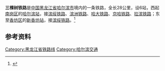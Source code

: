 {{Infobox rail system-route
|box_width=
|rail_name=三棵树铁路
|other_name=
|image=6254 Travel on the Sankeshu Railway part of Dongmen Railway station 7.jpg
|imagesize=
|caption=6254次列车行驶在三棵树铁路上
|system_map=
|mapimage_width=
|map_bgcolor=
|code_name=
|service_type=
|network=
|begin_operation=
|end_operation=
|operation_note=
|system_length=
|length_in_operation=28 km
|total_length=
|line_title=
|lines=
|stations=6
|route_title=
|main_route=
|secondary_route=
|branch_route=
|standard=
|main_stations=[[哈尔滨站|哈尔滨站]]、[[哈尔滨东站|哈尔滨东站]]、[[新香坊站|新香坊站]]
|ridership=
|fleet_size=
|max_speed=
|track_gauge=1435毫米（[[标准轨|标准轨]]）
|min_radius=
|max_grade=
|block_signal=
|electrified=
|engine=
|depot=
|operator=
|route_map={{bs-map|inline=1|map=
CONTg~~ ~~ ~~{{RoutemapRoute|Licon=u|[[京哈铁路|京哈铁路]]往[[北京站|北京站]]、[[哈大客运专线|哈大客运专线]]往[[大连站|大连]]方向}}
STR+l\ABZg+r\~~ ~~ ~~{{RoutemapRoute|Licon=l|[[滨绥铁路|滨绥铁路]]往[[绥芬河站|绥芬河站]]方向}}
LSTRe\BHF\~~ ~~[[哈尔滨站|哈尔滨站]]
\ABZgl\CONTfq~~ ~~ ~~{{RoutemapRoute|Licon=r|[[滨洲铁路|滨洲铁路]]往[[满洲里站|满洲里站]]、[[哈齐高速铁路|哈齐高速铁路]]往[[齐齐哈尔南站|齐齐哈尔南站]]方向}}
BHF~~ ~~[[滨江站_(哈尔滨)|滨江站]]
BST~~ ~~[[太平桥站_(铁路)|太平桥站]]
\leer\ABZgl\ABZq+l\CONTfq~~ ~~ ~~{{RoutemapRoute|Licon=r|[[滨北铁路|滨北铁路]]往[[北安站|北安站]]方向}}
\leer\ABZgl\KRZu\CONTfq~~ ~~ ~~{{RoutemapRoute|Licon=r|[[哈佳铁路|哈佳铁路]]往[[佳木斯站|佳木斯]]、[[哈牡客运专线|哈牡客运专线]]往[[牡丹江站|牡丹江]]方向}}
\ABZg+l\STRr
BHF~~ ~~[[哈尔滨东站|哈尔滨东站]]
LSTRa\BST\~~ ~~[[东门站_(哈尔滨)|东门站]]
STRl\KRZlr+lr\STR+r~~ ~~ ~~{{RoutemapRoute|Licon=l|[[滨绥铁路|滨绥铁路]]往[[哈尔滨站|哈尔滨站]]方向}}
\CONTf\STR~~ ~~ ~~{{RoutemapRoute|Licon=d|[[拉滨铁路|拉滨铁路]]往[[拉法站|拉法站]]方向}}
\leer\leer\HST\~~ ~~[[新香坊站|新香坊站]]
\leer\CONTf~~ ~~ ~~{{RoutemapRoute|Licon=d|[[滨绥铁路|滨绥铁路]]往[[绥芬河站|绥芬河站]]方向}}
}}
}}
'''三棵树铁路'''是[[中国|中国]][[黑龙江省|黑龙江省]][[哈尔滨市|哈尔滨市]]境内的一条铁路，全长28公里，设6站，西起[[南岗区|南岗区]]的[[哈尔滨站|哈尔滨站]]，接[[滨绥铁路|滨绥铁路]]、[[滨洲铁路|滨洲铁路]]、[[哈大铁路|哈大铁路]]、[[京哈铁路|京哈铁路]]、[[拉滨铁路|拉滨铁路]]；东至[[香坊区|香坊区]]的[[新香坊站|新香坊站]]，接[[滨绥铁路|滨绥铁路]]。<ref>{{cite book|title=中华人民共和国铁道部铁路货物运价规则，附件四：货物运价里程表|year=2010}}</ref>

== 参考资料 ==
{{reflist}}

{{三棵树铁路|nocat}}
{{中国铁路|nocat}}

{{中国铁路小作品}}
[[Category:黑龙江省铁路线|Category:黑龙江省铁路线]]
[[Category:哈尔滨交通|Category:哈尔滨交通]]